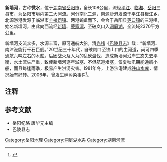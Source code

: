 '''新墙河'''，古称'''微水'''，位于[[湖南省|湖南省]][[岳阳市|岳阳市]]，全长108公里，流经[[平江县|平江]]、[[临湘市|临湘]]、[[岳阳县|岳阳]]三县市，为岳阳市境内第二大河流。河分南北二源，南源沙港发源于平江县[[板江乡|板江乡]]，北源游港发源于临湘市[[羊楼司镇|羊楼司镇]]。两港蜿蜒而下，会合于岳阳县[[筻口镇|筻口镇]]的三港咀，始名新墙河，由此向西流经[[新墙镇|新墙]]、[[荣家湾镇|荣家湾]]，至破岚口入[[洞庭湖|洞庭湖]]，全流域2370平方公里。

新墙河支流众多，水源丰富，原可通航大船。清[[光绪|光绪]]《[[s:巴陵县志|巴陵县志]]》载：“新墙河、南津港能行千石巨舰。”20世纪三十年代，自破岚口至铁山口的主河道，尚可四季通航六吨左右的木船。后因战火及人为的乱砍滥伐，造成新墙河沿岸生态失去平衡，水土流失严重，致使新墙河逐年淤塞，不但航道堵塞，仅夏秋汛期能通航小船，而且每逢雨季，极易产生洪涝灾害。1981年冬，上游沙港建成[[铁山水库_(岳阳)|铁山水库]]，情况始有好转。2006年，曾发生砷污染事件<ref>{{Cite web |url=http://www.china.com.cn/environment/txt/2006-09/11/content_7149549.htm |title=岳阳全力应对新墙河砷污染事件 |access-date=2010-07-31 |archive-date=2016-03-05 |archive-url=https://web.archive.org/web/20160305030221/http://www.china.com.cn/environment/txt/2006-09/11/content_7149549.htm |dead-url=no }}</ref>。

==注释==
<references />

==参考文献==
*岳阳纪略 唐华元主编
*巴陵县志
[[Category:岳阳地理|Category:岳阳地理]]
[[Category:洞庭湖水系|Category:洞庭湖水系]]
[[Category:湖南河流|Category:湖南河流]]